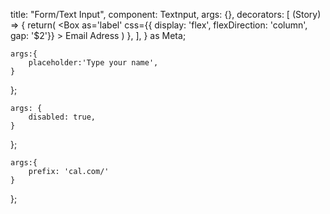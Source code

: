 
  title: "Form/Text Input",
  component: Textnput,
  args: {},
  decorators: [
    (Story) => {
        return(
            <Box 
            as='label'
            css={{ display: 'flex', flexDirection: 'column', gap: '$2'}}
            >
                <Text size='sm'>Email Adress</Text>
            </Box>
        )
    },
  ],
} as Meta<TextProps>;

    args:{
        placeholder:'Type your name',
    }
};

    args: {
        disabled: true,
    }
};

    args:{
        prefix: 'cal.com/'
    }
};
